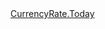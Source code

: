 <!-- Crypto Converter ⚡ Widget --><crypto-converter-widget amount="1" shadow="true" symbol="true" live="true" fiat="united-states-dollar" crypto="bitcoin" font-family="inherit" background-color="#00374a" decimal-places="2" border-radius="0.5rem"></crypto-converter-widget><a href="https://currencyrate.today/" target="_blank" rel="noopener">CurrencyRate.Today</a><script async src="https://xpertfxcapitalglobal.finance.blog/gh/dejurin/crypto-converter-widget@1.5.2/dist/latest.min.js"></script><!-- /Crypto Converter ⚡ Widget -->

